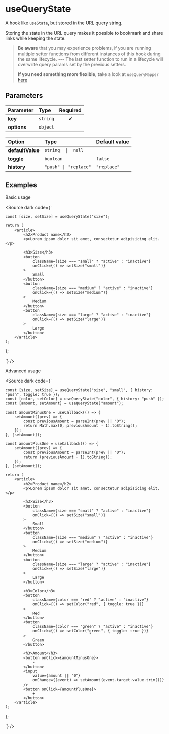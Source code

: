 
# useQueryState

A hook like `useState`, but stored in the URL query string.

Storing the state in the URL query makes it possible to bookmark and share
links while keeping the state.

> **Be aware** that you may experience problems, if you are running multiple
> setter functions from different instances of this hook during the same
> lifecycle. --- The last setter function to run in a lifecycle will overwrite
> query params set by the previous setters.
>
> **If you need something more flexible**, take a look at `useQueryMapper` [here](http://localhost:6006/?path=/docs/react-hooks-usequerymapper--docs)

## Parameters

| Parameter        | Type               | Required |
| :--------------- | :----------------- | :------: |
| **key**          | `string`           |    ✔    |
| **options**      | `object`           |          |

| Option           | Type                  | Default value |
| :--------------- | :-------------------- | :------------ |
| **defaultValue** | `string  \|  null`    |               |
| **toggle**       | `boolean`             | `false`       |
| **history**      | `"push" \| "replace"` | `"replace"`   |

## Examples

Basic usage

<Source dark code={`

    const [size, setSize] = useQueryState("size");

    return (
        <article>
            <h2>Product name</h2>
            <p>Lorem ipsum dolor sit amet, consectetur adipisicing elit.</p>

            <h3>Size</h3>
            <button
                className={size === "small" ? "active" : "inactive"}
                onClick={() => setSize("small")}
            >
                Small
            </button>
            <button
                className={size === "medium" ? "active" : "inactive"}
                onClick={() => setSize("medium")}
            >
                Medium
            </button>
            <button
                className={size === "large" ? "active" : "inactive"}
                onClick={() => setSize("large")}
            >
                Large
            </button>
        </article>
    );
};

`} />

Advanced usage

<Source dark code={`

    const [size, setSize] = useQueryState("size", "small", { history: "push", toggle: true });
    const [color, setColor] = useQueryState("color", { history: "push" });
    const [amount, setAmount] = useQueryState("amount");

    const amountMinusOne = useCallback(() => {
        setAmount((prev) => {
            const previousAmount = parseInt(prev || "0");
            return Math.max(0, previousAmount - 1).toString();
        });
    }, [setAmount]);

    const amountPlusOne = useCallback(() => {
        setAmount((prev) => {
            const previousAmount = parseInt(prev || "0");
            return (previousAmount + 1).toString();
        });
    }, [setAmount]);

    return (
        <article>
            <h2>Product name</h2>
            <p>Lorem ipsum dolor sit amet, consectetur adipisicing elit.</p>

            <h3>Size</h3>
            <button
                className={size === "small" ? "active" : "inactive"}
                onClick={() => setSize("small")}
            >
                Small
            </button>
            <button
                className={size === "medium" ? "active" : "inactive"}
                onClick={() => setSize("medium")}
            >
                Medium
            </button>
            <button
                className={size === "large" ? "active" : "inactive"}
                onClick={() => setSize("large")}
            >
                Large
            </button>

            <h3>Color</h3>
            <button
                className={color === "red" ? "active" : "inactive"}
                onClick={() => setColor("red", { toggle: true })}
            >
                Red
            </button>
            <button
                className={color === "green" ? "active" : "inactive"}
                onClick={() => setColor("green", { toggle: true })}
            >
                Green
            </button>

            <h3>Amount</h3>
            <button onClick={amountMinusOne}>
                -
            </button>
            <input
                value={amount || "0"}
                onChange={(event) => setAmount(event.target.value.trim())}
            />
            <button onClick={amountPlusOne}>
                +
            </button>
        </article>
    );
};

`} />
